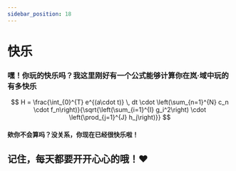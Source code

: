```yaml
---
sidebar_position: 18
---
```


# 快乐

### 嘿！你玩的快乐吗？我这里刚好有一个公式能够计算你在岚·域中玩的有多快乐

$$
    H = \frac{\int_{0}^{T} e^{(a\cdot t)} \, dt \cdot \left(\sum_{n=1}^{N} c_n \cdot f_n\right)}{\sqrt{\left(\sum_{i=1}^{I} g_i^2\right) \cdot \left(\prod_{j=1}^{J} h_j\right)}}
$$

#### 欸你不会算吗？没关系，你现在已经很快乐啦！
## 记住，每天都要开开心心的哦！♥